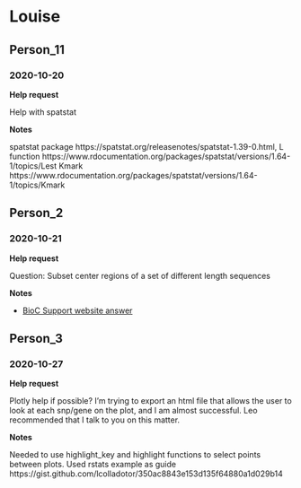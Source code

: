 # Louise

## Person_11

### 2020-10-20

**Help request**

Help with spatstat

**Notes**

spatstat package https://spatstat.org/releasenotes/spatstat-1.39-0.html,
L function https://www.rdocumentation.org/packages/spatstat/versions/1.64-1/topics/Lest
Kmark https://www.rdocumentation.org/packages/spatstat/versions/1.64-1/topics/Kmark

## Person_2

### 2020-10-21

**Help request**

Question: Subset center regions of a set of different length sequences

**Notes**

* [BioC Support website answer](https://support.bioconductor.org/p/134532/#134925)

## Person_3

### 2020-10-27

**Help request**

Plotly help if possible? I'm trying to export an html file that allows the user to look at each snp/gene on the plot, and I am almost successful. Leo recommended that I talk to you on this matter.

**Notes**

Needed to use highlight_key and highlight functions to select points between plots. Used rstats example as guide https://gist.github.com/lcolladotor/350ac8843e153d135f64880a1d029b14



